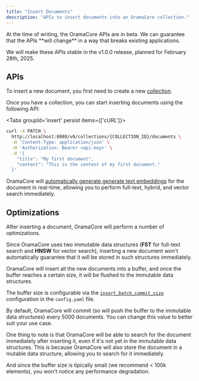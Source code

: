 ```yaml
---
title: "Insert Documents"
description: "APIs to insert documents into an OramaCore collection."
---
```



<Callout type='warn'>
At the time of writing, the OramaCore APIs are in beta. We can guarantee that the APIs **will change** in a way that breaks existing applications.

We will make these APIs stable in the v1.0.0 release, planned for February 28th, 2025.
</Callout>

## APIs

To insert a new document, you first need to create a new [collection](/docs/apis/create-collection).

Once you have a collection, you can start inserting documents using the following API:

<Tabs groupId='insert' persist items={['cURL']}>
```bash tab="cURL"
curl -X PATCH \
  http://localhost:8080/v0/collections/{COLLECTION_ID}/documents \
  -H 'Content-Type: application/json' \
  -H 'Authorization: Bearer <api-key>' \
  -d '{
    "title": "My first document",
    "content": "This is the content of my first document."
  }'
```
</Tabs>

OramaCore will [automatically generate generate text embeddings](/docs/text-embeddings) for the document in real-time, allowing you to perform full-text, hybrid, and vector search immediately.

## Optimizations

After inserting a document, OramaCore will perform a number of optimizations.

Since OramaCore uses two immutable data structures (**FST** for full-text search and **HNSW** for vector search), inserting a new document won't automatically guarantee that it will be stored in such structures immediately.

OramaCore will insert all the new documents into a buffer, and once the buffer reaches a certain size, it will be flushed to the immutable data structures.

The buffer size is configurable via the [`insert_batch_commit_size`](/docs/configuration#writer_side) configuration in the `config.yaml` file.

By default, OramaCore will commit (so will push the buffer to the immutable data structures) every 5000 documents. You can change this value to better suit your use case.

One thing to note is that OramaCore will be able to search for the document immediately after inserting it, even if it's not yet in the immutable data structures. This is because OramaCore will also store the document in a mutable data structure, allowing you to search for it immediately.

And since the buffer size is tipically small (we recommend < 100k elements), you won't notice any performance degradation.